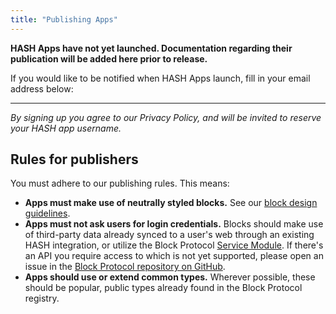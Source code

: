 ```yaml
---
title: "Publishing Apps"
---
```


**HASH Apps have not yet launched. Documentation regarding their publication will be added here prior to release.**

If you would like to be notified when HASH Apps launch, fill in your email address below:

---

_By signing up you agree to our Privacy Policy, and will be invited to reserve your HASH app username._

## Rules for publishers

You must adhere to our publishing rules. This means:

- **Apps must make use of neutrally styled blocks.** See our [block design guidelines](https://hash.dev/blog/block-design).
- **Apps must not ask users for login credentials.** Blocks should make use of third-party data already synced to a user's web through an existing HASH integration, or utilize the Block Protocol [Service Module](https://blockprotocol.org/spec/service). If there's an API you require access to which is not yet supported, please open an issue in the [Block Protocol repository on GitHub](https://github.com/blockprotocol/blockprotocol/issues/new/choose). 
- **Apps should use or extend common types.** Wherever possible, these should be popular, public types already found in the Block Protocol registry.
